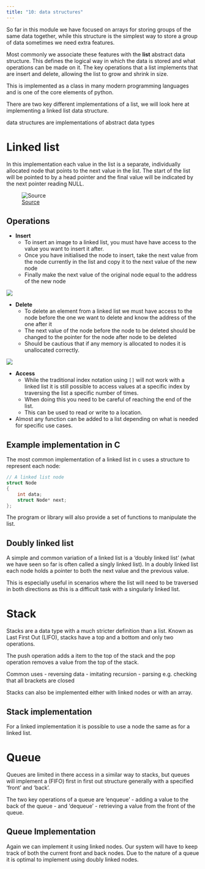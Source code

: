 ```yaml
---
title: "10: data structures"
---
```


So far in this module we have focused on arrays for storing groups of the same data together, while this structure is the simplest way to store a group of data sometimes we need extra features.

Most commonly we associate these features with the **list** abstract data structure. This defines the logical way in which the data is stored and what operations can be made on it. The key operations that a list implements that are insert and delete, allowing the list to grow and shrink in size. 

This is implemented as a class in many modern programming languages and is one of the core elements of python.

There are two key different implementations of a list, we will look here at implementing a linked list data structure.

:::{.callout-note}
data structures are implementations of abstract data types
:::

# Linked list

In this implementation each value in the list is a separate, individually allocated node that points to the next value in the list. The start of the list will be pointed to by a head pointer and the final value will be indicated by the next pointer reading NULL.

![[Source](https://www.geeksforgeeks.org/data-structures/linked-list/singly-linked-list/)](/img/linkedList.png){fig-alt="Diagram illustrating the paragraph above"}

## Operations

- **Insert**
    - To insert an image to a linked list, you must have have access to the value you want to insert it after. 
    - Once you have initialised the node to insert, take the next value from the node currently in the list and copy it to the next value of the new node
    - Finally make the next value of the original node equal to the address of the new node 

![](/img/linkedListInsert.png){fig-alt="Diagram showing an element being inserted into a linked list using the steps above"}

- **Delete**
    - To delete an element from a linked list we must have access to the node before the one we want to delete and know the address of the one after it
    - The next value of the node before the node to be deleted should be changed to the pointer for the node after node to be deleted
    - Should be cautious that if any memory is allocated to nodes it is unallocated correctly.

![](/img/linkedListDelete.png){fig-alt=""}

- **Access**
    - While the traditional index notation using `[]` will not work with a linked list it is still possible to access values at a specific index by traversing the list a specific number of times.
    - When doing this you need to be careful of reaching the end of the list.
    - This can be used to read or write to a location.

- Almost any function can be added to a list depending on what is needed for specific use cases.


## Example implementation in C
The most common implementation of a linked list in c uses a structure to represent each node:

``` c
// A linked list node
struct Node 
{
    int data;
    struct Node* next;
};
```
The program or library will also provide a set of functions to manipulate the list.

<!--Maybe add some functions to this example later-->

## Doubly linked list
A simple and common variation of a linked list is a 'doubly linked list' (what we have seen so far is often called a singly linked list). In a doubly linked list each node holds a pointer to both the next value and the previous value. 

This is especially useful in scenarios where the list will need to be traversed in both directions as this is a difficult task with a singularly linked list.

# Stack
Stacks are a data type with a much stricter definition than a list. Known as Last First Out (LIFO), stacks have a top and a bottom and only two operations.

The push operation adds a item to the top of the stack and the pop operation removes a value from the top of the stack.

Common uses
- reversing data
- imitating recursion 
- parsing e.g. checking that all brackets are closed

Stacks can also be implemented either with linked nodes or with an array.

## Stack implementation
For a linked implementation it is possible to use a node the same as for a linked list.


# Queue
Queues are limited in there access in a similar way to stacks, but queues will implement a (FIFO) first in first out structure generally with a specified 'front' and 'back'.

The two key operations of a queue are 'enqueue' - adding a value to the back of the queue - and 'dequeue' - retrieving a value from the front of the queue.

## Queue Implementation
Again we can implement it using linked nodes. Our system will have to keep track of both the current front and back nodes. Due to the nature of a queue it is optimal to implement using doubly linked nodes.